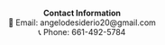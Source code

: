::: {style="text-align: center;"}
**Contact Information**\
📧 Email: angelodesiderio20\@gmail.com\
📞 Phone: 661-492-5784
:::
